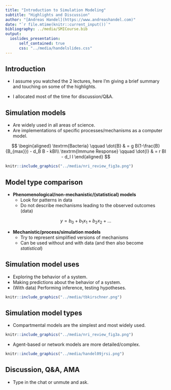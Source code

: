 ```yaml
---
title: "Introduction to Simulation Modeling"
subtitle: "Highlights and Discussion"
author: "[Andreas Handel](https://www.andreashandel.com)"
date: "`r file.mtime(knitr::current_input())`"
bibliography: ../media/SMICourse.bib
output: 
  ioslides_presentation:
      self_contained: true
      css: "../media/handelslides.css"
---
```



## Introduction

* I assume you watched the 2 lectures, here I'm giving a brief summary and touching on some of the highlights.

* I allocated most of the time for discussion/Q&A.



## Simulation models 

* Are widely used in all areas of science.
* Are implementations of specific processes/mechanisms as a computer model.

$$
\begin{aligned}
\textrm{Bacteria} \qquad \dot{B} & = g B(1-\frac{B}{B_{max}}) - d_B B - kBI\\
\textrm{Immune Response} \qquad \dot{I} & = r BI - d_I I
\end{aligned}
$$

```r
knitr::include_graphics("../media/nri_review_fig3a.png")
```

## Model type comparison

* __Phenomenological/non-mechanistic/(statistical) models__
  * Look for patterns in data
  * Do not describe mechanisms leading to the observed outcomes (data)
  
$$
y = b_0 + b_1 x_1 + b_2 x_2 + ...
$$  
  

* __Mechanistic/process/simulation models__
  * Try to represent simplified versions of mechanisms
  * Can be used without and with data (and then also become _statistical_)


## Simulation model uses

* Exploring the behavior of a system.
* Making predictions about the behavior of a system.
* (With data) Performing inference, testing hypotheses.

```r
knitr::include_graphics("../media/tbkirschner.png")
```



## Simulation model types

* Compartmental models are the simplest and most widely used.
```r
knitr::include_graphics("../media/nri_review_fig3a.png")
```

* Agent-based or network models are more detailed/complex.
```r
knitr::include_graphics("../media/handel09jrsi.png")
```


## Discussion, Q&A, AMA

* Type in the chat or unmute and ask.
